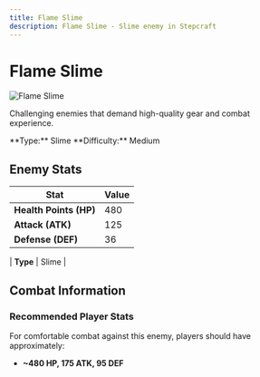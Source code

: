 ```yaml
---
title: Flame Slime
description: Flame Slime - Slime enemy in Stepcraft
---
```


# Flame Slime

<div className="flex items-start gap-6 mb-8">
  <div className="flex-shrink-0">
    <img src="/assets/enemies/flame_slime/slime.png" alt="Flame Slime" className="w-24 h-24 border rounded-lg" />
  </div>
  <div className="flex-1">
    <div className="space-y-2">
      <p className="text-lg text-muted-foreground">Challenging enemies that demand high-quality gear and combat experience.</p>
      <div className="flex flex-wrap gap-4 text-sm">
        <span className="px-2 py-1 bg-blue-100 dark:bg-blue-900 rounded-md">
          **Type:** Slime
        </span><span className="px-2 py-1 bg-red-100 dark:bg-red-900 rounded-md">
          **Difficulty:** Medium
        </span>
      </div>
    </div>
  </div>
</div>

## Enemy Stats

| Stat | Value |
|------|-------|
| **Health Points (HP)** | 480 |
| **Attack (ATK)** | 125 |
| **Defense (DEF)** | 36 |

| **Type** | Slime |

## Combat Information

### Recommended Player Stats
For comfortable combat against this enemy, players should have approximately:
- **~480 HP, 175 ATK, 95 DEF**
